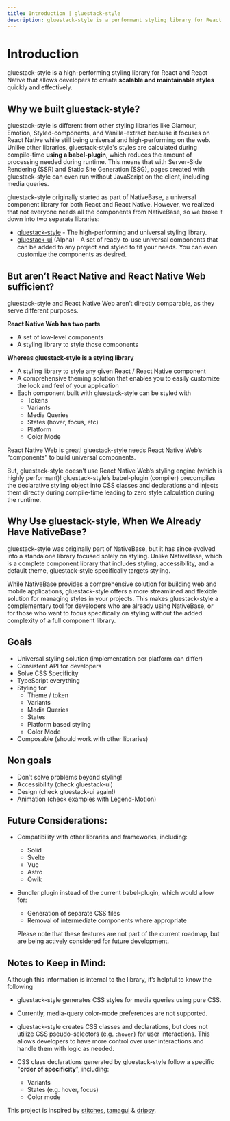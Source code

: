```yaml
---
title: Introduction | gluestack-style
description: gluestack-style is a performant styling library for React & React Native that enables developers to write maintainable and scalable styles in a fast and efficient manner.
---
```



<Meta title="Overview/Introduction" />

# Introduction

gluestack-style is a high-performing styling library for React and React Native
that allows developers to create **scalable and maintainable styles** quickly and
effectively.

## Why we built gluestack-style?

gluestack-style is different from other styling libraries like Glamour, Emotion, Styled-components, and Vanilla-extract because it focuses on React Native while still being universal and high-performing on the web. Unlike other libraries, gluestack-style's styles are calculated during compile-time **using a babel-plugin**, which reduces the amount of processing needed during runtime. This means that with Server-Side Rendering (SSR) and Static Site Generation (SSG), pages created with gluestack-style can even run without JavaScript on the client, including media queries.

gluestack-style originally started as part of NativeBase, a universal component library for both React and React Native. However, we realized that not everyone needs all the components from NativeBase, so we broke it down into two separate libraries:

- [gluestack-style](/style) - The high-performing and universal styling library.
- [gluestack-ui](/ui/docs) (Alpha) - A set of ready-to-use universal components that can be added to any project and styled to fit your needs. You can even customize the components as desired.

## But aren’t React Native and React Native Web sufficient?

gluestack-style and React Native Web aren’t directly comparable, as they serve different purposes.

**React Native Web has two parts**

- A set of low-level components
- A styling library to style those components

**Whereas gluestack-style is a styling library**

- A styling library to style any given React / React Native component
- A comprehensive theming solution that enables you to easily customize the look and feel of your application
- Each component built with gluestack-style can be styled with
  - Tokens
  - Variants
  - Media Queries
  - States (hover, focus, etc)
  - Platform
  - Color Mode

React Native Web is great! gluestack-style needs React Native Web’s “components” to build universal components.

But, gluestack-style doesn’t use React Native Web’s styling engine (which is highly performant)! gluestack-style’s babel-plugin (compiler) precompiles the declarative styling object into CSS classes and declarations and injects them directly during compile-time leading to zero style calculation during the runtime.

## Why Use gluestack-style, When We Already Have NativeBase?

gluestack-style was originally part of NativeBase, but it has since evolved into a standalone library focused solely on styling. Unlike NativeBase, which is a complete component library that includes styling, accessibility, and a default theme, gluestack-style specifically targets styling.

While NativeBase provides a comprehensive solution for building web and mobile applications, gluestack-style offers a more streamlined and flexible solution for managing styles in your projects. This makes gluestack-style a complementary tool for developers who are already using NativeBase, or for those who want to focus specifically on styling without the added complexity of a full component library.

## Goals

- Universal styling solution (implementation per platform can differ)
- Consistent API for developers
- Solve CSS Specificity
- TypeScript everything
- Styling for
  - Theme / token
  - Variants
  - Media Queries
  - States
  - Platform based styling
  - Color Mode
- Composable (should work with other libraries)

## Non goals

- Don’t solve problems beyond styling!
- Accessibility (check gluestack-ui)
- Design (check gluestack-ui again!)
- Animation (check examples with Legend-Motion)

## Future Considerations:

- Compatibility with other libraries and frameworks, including:
  - Solid
  - Svelte
  - Vue
  - Astro
  - Qwik
- Bundler plugin instead of the current babel-plugin, which would allow for:

  - Generation of separate CSS files
  - Removal of intermediate components where appropriate

  Please note that these features are not part of the current roadmap, but are being actively considered for future development.

## Notes to Keep in Mind:

Although this information is internal to the library, it’s helpful to know the following

- gluestack-style generates CSS styles for media queries using pure CSS.
- Currently, media-query color-mode preferences are not supported.
- gluestack-style creates CSS classes and declarations, but does not utilize CSS pseudo-selectors (e.g. `:hover`) for user interactions. This allows developers to have more control over user interactions and handle them with logic as needed.
- CSS class declarations generated by gluestack-style follow a specific "**order of specificity**", including:

  - Variants
  - States (e.g. hover, focus)
  - Color mode

This project is inspired by [stitches](https://stitches.dev), [tamagui](https://tamagui.dev) & [dripsy](https://www.dripsy.xyz).
